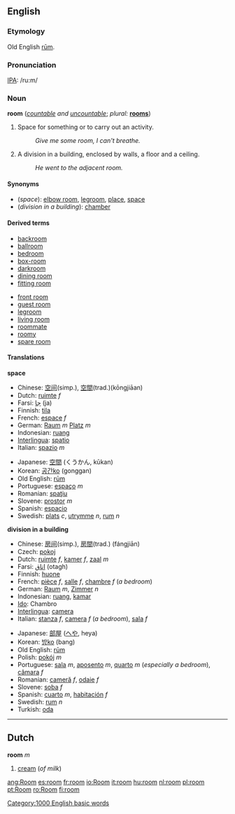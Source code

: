 ==English==

{{rank|stood|large|within|263|room|power|mother|often}}

===Etymology===
Old English [[rum|rūm]].

===Pronunciation===
[[IPA]]: /ru:m/

===Noun===
'''room''' (''[[countable]] and [[uncountable]]''; ''plural:'' '''[[rooms]]''')

# Space for something or to carry out an activity.
#:''Give me some room, I can't breathe.''
# A division in a building, enclosed by walls, a floor and a ceiling.
#:''He went to the adjacent room.''

====Synonyms====
*(''space''): [[elbow room]], [[legroom]], [[place]], [[space]]
*(''division in a building''): [[chamber]] <!--??? :[[ward]], [[quarters]]-->

====Derived terms====
{{top}}
*[[backroom]]
*[[ballroom]]
*[[bedroom]]
*[[box-room]]
*[[darkroom]]
*[[dining room]]
*[[fitting room]]
{{mid}}
*[[front room]]
*[[guest room]]
*[[legroom]]
*[[living room]]
*[[roommate]]
*[[roomy]]
*[[spare room]]
{{bottom}}

====Translations====

'''space'''
{{top}}
*Chinese: [[空间]](simp.), [[空間]](trad.)(k&#333;ngji&#257;an)
*Dutch: [[ruimte]] ''f''
*Farsi: [[جا]]  (ja)
*Finnish: [[tila]]
*French: [[espace]] ''f''
*German: [[Raum]] ''m'' [[Platz]] ''m''
*Indonesian: [[ruang]]
*[[Interlingua]]: [[spatio]]
*Italian: [[spazio]] ''m''
{{mid}}
*Japanese: [[空間]] (くうかん, kūkan)
*Korean: [[공간]][[:ko:공간|ko]] (gonggan)
*Old English: [[rum|rūm]]
*Portuguese: [[espaço]] ''m''
*Romanian: [[spaţiu]]
*Slovene: [[prostor]] ''m''
*Spanish: [[espacio]]
*Swedish: [[plats]] ''c'', [[utrymme]] ''n'', [[rum]] ''n''
{{bottom}}

'''division in a building'''
{{top}}
*Chinese: [[房间]](simp.), [[房間]](trad.) (fángji&#257;n)
*Czech: [[pokoj]]
*Dutch: [[ruimte]] ''f'', [[kamer]] ''f'', [[zaal]] ''m''
*Farsi: [[اتاق]] (otagh)
*Finnish: [[huone]]
*French: [[pièce]] ''f'', [[salle]] ''f'', [[chambre]] ''f'' (''a bedroom'')
*German: [[Raum]] ''m'', [[Zimmer]] ''n''
*Indonesian: [[ruang]], [[kamar]]
*[[Ido]]: Chambro
*[[Interlingua]]: [[camera#Interlingua|camera]]
*Italian: [[stanza]] ''f'', [[camera#Italian|camera]] ''f'' (''a bedroom''), [[sala]] ''f''
{{mid}}
*Japanese: [[部屋]] ([[へや]], heya)
*Korean: [[방]][[:ko:방|ko]] (bang)
*Old English: [[rum|rūm]]
*Polish: [[pokój]] ''m''
*Portuguese: [[sala]] ''m'', [[aposento]] ''m'', [[quarto]] ''m'' (''especially a bedroom''), [[câmara]] ''f''
*Romanian: [[cameră]] ''f'', [[odaie]] ''f''
*Slovene: [[soba]] ''f''
*Spanish: [[cuarto]] ''m'', [[habitación]] ''f''
*Swedish: [[rum]] ''n''
*Turkish: [[oda]]
{{bottom}}

----

==Dutch==
'''room''' ''m''

#[[cream]] (''of milk'')

[[Category:1000 English basic words]]

[[ang:Room]]
[[es:room]]
[[fr:room]]
[[io:Room]]
[[it:room]]
[[hu:room]]
[[nl:room]]
[[pl:room]]
[[pt:Room]]
[[ro:Room]]
[[fi:room]]